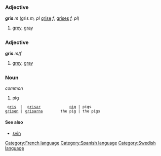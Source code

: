 =={{fr}}==
[[Category:French language]]
===Adjective===
'''gris''' ''m'' (gris ''m, pl'' [[grise]] ''f'', [[grises]] ''f, pl'')

# [[grey]], [[gray]]
=={{es}}==
[[Category:Spanish language]]
===Adjective===
'''gris''' ''m/f''

# [[grey]], [[gray]]
=={{sv}}==
[[Category:Swedish language]]
===Noun===
''common''

# [[pig]]

  [[gris]]  |  [[grisar]]             [[pig]] | pigs
 [[grisen]] | [[grisarna]]        the pig | the pigs


====See also====
*[[svin]]